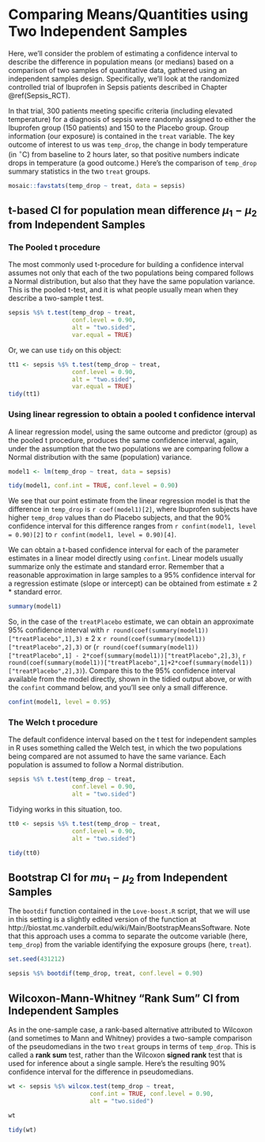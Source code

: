 # Comparing Means/Quantities using Two Independent Samples {#CI-Indep-Sample-Means}

Here, we'll consider the problem of estimating a confidence interval to describe the difference in population means (or medians) based on a comparison of two samples of quantitative data, gathered using an independent samples design. Specifically, we'll look at the randomized controlled trial of Ibuprofen in Sepsis patients described in Chapter \@ref(Sepsis_RCT). 

In that trial, 300 patients meeting specific criteria (including elevated temperature) for a diagnosis of sepsis were randomly assigned to either the Ibuprofen group (150 patients) and 150 to the Placebo group. Group information (our exposure) is contained in the `treat` variable. The key outcome of interest to us was `temp_drop`, the change in body temperature (in $^{\circ}$C) from baseline to 2 hours later, so that positive numbers indicate drops in temperature (a good outcome.) Here's the comparison of `temp_drop` summary statistics in the two `treat` groups.

```r
mosaic::favstats(temp_drop ~ treat, data = sepsis)
```

## t-based CI for population mean difference $\mu_1 - \mu_2$ from Independent Samples

### The Pooled t procedure

The most commonly used t-procedure for building a confidence interval assumes not only that each of the two populations being compared follows a Normal distribution, but also that they have the same population variance. This is the pooled t-test, and it is what people usually mean when they describe a two-sample t test.

```r
sepsis %$% t.test(temp_drop ~ treat,
                  conf.level = 0.90,
                  alt = "two.sided",
                  var.equal = TRUE)
```

Or, we can use `tidy` on this object:

```r
tt1 <- sepsis %$% t.test(temp_drop ~ treat,
                  conf.level = 0.90,
                  alt = "two.sided",
                  var.equal = TRUE)
tidy(tt1)
```


### Using linear regression to obtain a pooled t confidence interval

A linear regression model, using the same outcome and predictor (group) as the pooled t procedure, produces the same confidence interval, again, under the assumption that the two populations we are comparing follow a Normal distribution with the same (population) variance.

```r
model1 <- lm(temp_drop ~ treat, data = sepsis)

tidy(model1, conf.int = TRUE, conf.level = 0.90)
```

We see that our point estimate from the linear regression model is that the difference in `temp_drop` is `r coef(model1)[2]`, where Ibuprofen subjects have higher `temp_drop` values than do Placebo subjects, and that the 90% confidence interval for this difference ranges from `r confint(model1, level = 0.90)[2]` to `r confint(model1, level = 0.90)[4]`.

We can obtain a t-based confidence interval for each of the parameter estimates in a linear model directly using `confint`. Linear models usually summarize only the estimate and standard error. Remember that a reasonable approximation in large samples to a 95% confidence interval for a regression estimate (slope or intercept) can be obtained from estimate $\pm$ 2 * standard error.

```r
summary(model1)
```

So, in the case of the `treatPlacebo` estimate, we can obtain an approximate 95% confidence interval with `r round(coef(summary(model1))["treatPlacebo",1],3)` $\pm$ 2 x `r round(coef(summary(model1))["treatPlacebo",2],3)` or (`r round(coef(summary(model1))["treatPlacebo",1] - 2*coef(summary(model1))["treatPlacebo",2],3)`, `r round(coef(summary(model1))["treatPlacebo",1]+2*coef(summary(model1))["treatPlacebo",2],3)`). Compare this to the 95% confidence interval available from the model directly, shown in the tidied output above, or with the `confint` command below, and you'll see only a small difference.

```r
confint(model1, level = 0.95)
```

### The Welch t procedure

The default confidence interval based on the t test for independent samples in R uses something called the Welch test, in which the two populations being compared are not assumed to have the same variance. Each population is assumed to follow a Normal distribution. 

```r
sepsis %$% t.test(temp_drop ~ treat,
                  conf.level = 0.90, 
                  alt = "two.sided")
```

Tidying works in this situation, too.

```r
tt0 <- sepsis %$% t.test(temp_drop ~ treat,
                  conf.level = 0.90, 
                  alt = "two.sided")

tidy(tt0)
```

## Bootstrap CI for $mu_1 - \mu_2$ from Independent Samples

The `bootdif` function contained in the `Love-boost.R` script, that we will use in this setting is a slightly edited version of the function at http://biostat.mc.vanderbilt.edu/wiki/Main/BootstrapMeansSoftware. Note that this approach uses a comma to separate the outcome variable (here, `temp_drop`) from the variable identifying the exposure groups (here, `treat`).

```r
set.seed(431212)

sepsis %$% bootdif(temp_drop, treat, conf.level = 0.90)
```


## Wilcoxon-Mann-Whitney "Rank Sum" CI from Independent Samples

As in the one-sample case, a rank-based alternative attributed to Wilcoxon (and sometimes to Mann and Whitney) provides a two-sample comparison of the pseudomedians in the two `treat` groups in terms of `temp_drop`. This is called a **rank sum** test, rather than the Wilcoxon **signed rank** test that is used for inference about a single sample. Here's the resulting 90% confidence interval for the difference in pseudomedians.

```r
wt <- sepsis %$% wilcox.test(temp_drop ~ treat,
                       conf.int = TRUE, conf.level = 0.90,
                       alt = "two.sided") 

wt

tidy(wt)
```

